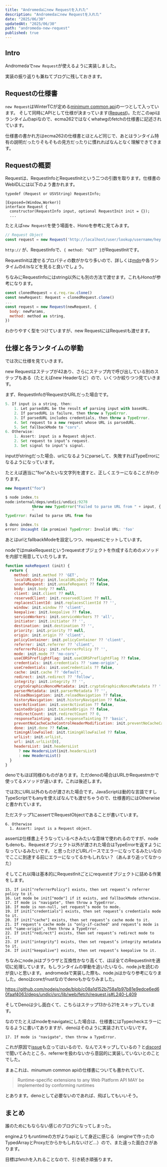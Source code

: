 ```yaml
---
title: "Andromedaにnew Requestを入れた"
description: "Andromedaにnew Requestを入れた"
date: "2025/06/30"
updatedAt: "2025/06/30"
path: "andromeda-new-request"
published: true
---
```


## Intro

Andromedaで`new Request`が使えるように実装しました。

実装の振り返りも兼ねてブログに残しておきます。

## Requestの仕様書

`new Request`はWinterTCが定める[minimum common api](https://min-common-api.proposal.wintertc.org/)の一つとして入っています。
そして同時にAPIとして仕様が決まっています([Request](https://fetch.spec.whatwg.org/#request))。ただこのapiはランタイムのapiなので、ecma262ではなくwhatwgのfetchの仕様書に記述されています。

仕様書の書かれ方はecma262の仕様書とほとんど同じで、あとはランタイム特有の説明だったりそもそもの見方だったりに慣れればなんとなく理解できてきます。

## Requestの概要

Requestは、RequestInfoとRequestInitという二つの引数を取ります。仕様書のWebIDLには以下のよう書かれます。

```
typedef (Request or USVString) RequestInfo;

[Exposed=(Window,Worker)]
interface Request {
  constructor(RequestInfo input, optional RequestInit init = {});
  ...
```

たとえば`new Request`を使う場面を、Honoを参考に見てみます。

```jsx
// Request Object
const request = new Request('http://localhost/user/lookup/username/hey', { method: 'GET' })
```

`http://` が、RequestInfoで、`{ method: “GET” }`がRequestInitです。

RequestInitは渡せるプロパティの数がかなり多いので、詳しくは[mdn](https://developer.mozilla.org/ja/docs/Web/API/RequestInit)や各ランタイムのd.tsなどを見ると良いでしょう。

ちなみにRequestInfoにはstring以外にも別の方法で渡せます。これもHonoが参考になります。

```jsx
const clonedRequest = c.req.raw.clone()
const newRequest: Request = clonedRequest.clone()
...
const request = new Request(newRequest, {
  body: newParams,
  method: method as string,
})
```

わかりやすく型をつけていますが、new RequestにはRequestも渡せます。

## 仕様と各ランタイムの挙動

では次に仕様を見ていきます。

new Requestはステップが42あり、さらにステップ内で呼び出している別のステップもある（たとえばnew Headerなど）ので、いくつか絞りつつ見ていきます。

まず、RequestInfoがRequestかURLだった場合です。

```jsx
5. If input is a string, then:
	1. Let parsedURL be the result of parsing input with baseURL.
	2. If parsedURL is failure, then throw a TypeError.
	3. If parsedURL includes credentials, then throw a TypeError.
	4. Set request to a new request whose URL is parsedURL.
	5. Set fallbackMode to "cors".
6. Otherwise:
	1. Assert: input is a Request object.
	2. Set request to input’s request.
	3. Set signal to input’s signal.
```

inputがstringだった場合、urlになるようにparseして、失敗すればTypeErrorになるようになっています。

たとえば適当に”foo”みたいな文字列を渡すと、正しくエラーになることがわかります。

```jsx
new Request("foo")

$ node index.ts
node:internal/deps/undici/undici:9278
            throw new TypeError("Failed to parse URL from " + input, { cause: err });
            ^
TypeError: Failed to parse URL from foo

$ deno index.ts
error: Uncaught (in promise) TypeError: Invalid URL: 'foo'
```

あとはurlとfallbackModeを設定しつつ、requestにセットしています。

nodeではmakeRequestというrequestオブジェクトを作成するためのメソッドを内部で用意していたりします。

```jsx
function makeRequest (init) {
  return {
    method: init.method ?? 'GET',
    localURLsOnly: init.localURLsOnly ?? false,
    unsafeRequest: init.unsafeRequest ?? false,
    body: init.body ?? null,
    client: init.client ?? null,
    reservedClient: init.reservedClient ?? null,
    replacesClientId: init.replacesClientId ?? '',
    window: init.window ?? 'client',
    keepalive: init.keepalive ?? false,
    serviceWorkers: init.serviceWorkers ?? 'all',
    initiator: init.initiator ?? '',
    destination: init.destination ?? '',
    priority: init.priority ?? null,
    origin: init.origin ?? 'client',
    policyContainer: init.policyContainer ?? 'client',
    referrer: init.referrer ?? 'client',
    referrerPolicy: init.referrerPolicy ?? '',
    mode: init.mode ?? 'no-cors',
    useCORSPreflightFlag: init.useCORSPreflightFlag ?? false,
    credentials: init.credentials ?? 'same-origin',
    useCredentials: init.useCredentials ?? false,
    cache: init.cache ?? 'default',
    redirect: init.redirect ?? 'follow',
    integrity: init.integrity ?? '',
    cryptoGraphicsNonceMetadata: init.cryptoGraphicsNonceMetadata ?? '',
    parserMetadata: init.parserMetadata ?? '',
    reloadNavigation: init.reloadNavigation ?? false,
    historyNavigation: init.historyNavigation ?? false,
    userActivation: init.userActivation ?? false,
    taintedOrigin: init.taintedOrigin ?? false,
    redirectCount: init.redirectCount ?? 0,
    responseTainting: init.responseTainting ?? 'basic',
    preventNoCacheCacheControlHeaderModification: init.preventNoCacheCacheControlHeaderModification ?? false,
    done: init.done ?? false,
    timingAllowFailed: init.timingAllowFailed ?? false,
    urlList: init.urlList,
    url: init.urlList[0],
    headersList: init.headersList
      ? new HeadersList(init.headersList)
      : new HeadersList()
  }
}

```

denoでもほぼ同様のものがあります。ただdenoの場合はURLかRequestmかで使ってるメソッドが違います。これは後述します。

では次にURL以外のものが渡された場合です。JavaScriptは動的な言語ですしTypeScriptでもanyを使えばなんでも渡せちゃうので、仕様書的にはOtherwiseと書かれています。

ただステップ1にassertでRequestObjectであることが書いています。

```
6. Otherwise
  1. Assert: input is a Request object.
```

assertは仕様書上そうなっているべきみたいな意味で使われるのですが、nodeもdenoも、Requestオブジェクト以外が渡された場合はTypeErrorを返すようになっているみたいです。
と思ったけどURLパースでエラーになってるみたいなのでここに到達する前にエラーになってるかもしれない？（あんまり追ってなかった）

そしてこれ以降は基本的にRequestInitごとにrequestオブジェクトに詰める作業をします。

```
15. If init["referrerPolicy"] exists, then set request’s referrer policy to it.
16. Let mode be init["mode"] if it exists, and fallbackMode otherwise.
17. If mode is "navigate", then throw a TypeError.
18. If mode is non-null, set request’s mode to mode.
19. If init["credentials"] exists, then set request’s credentials mode to it.
20. If init["cache"] exists, then set request’s cache mode to it.
21. If request’s cache mode is "only-if-cached" and request’s mode is not "same-origin", then throw a TypeError.
22. If init["redirect"] exists, then set request’s redirect mode to it.
23. If init["integrity"] exists, then set request’s integrity metadata to it.
24. If init["keepalive"] exists, then set request’s keepalive to it.
```

ちなみにnode.jsはブラウザと互換性かなり高くて、ほぼ全てのRequestInitを適切に処理しています。もしランタイムの挙動を追いたいなら、node.jsを読むのが良いと思います。
andromedaで実装した際も、node.jsはかなり参考になりました。denoはcoreがrustなのでdenoもかなりみました。

https://github.com/nodejs/node/blob/c08a1d152b758a1b97b81e9edce6ed60faaf4063/deps/undici/src/lib/web/fetch/request.js#L240-L409

そしてDenoは少し面白くて、こちらはステップ13から21をスキップしています。

なのでたとえばmodeをnavigateにした場合は、仕様書にはTypecheckエラーになるように書いてありますが、denoはそのように実装されていないです。

```
17. If mode is "navigate", then throw a TypeError.
```

これが原因で[issue](https://github.com/denoland/deno/issues/27763)も立ってはいるので、なんでスキップしているの？と[discord](https://discord.com/channels/684898665143206084/1387791633814257704)で聞いてみたところ、referrerを扱わないから意図的に実装していないとのことでした。

まぁこれは、minumum common apiの仕様書についても書かれていて、

> Runtime-specific extensions to any Web Platform API MAY be implemented by conforming runtimes

とあります。denoとして必要ないのであれば、飛ばしてもいいそう。

## まとめ

誰のためにもならない感じのブログになってしまった。

engineよりもruntimeの方がよりapiとして身近に感じる（engineで作ったのTypedArrayとProxyだからかもしれないけど…）ので、また違った面白さがあります。

目標はfetchを入れることなので、引き続き頑張ります。

